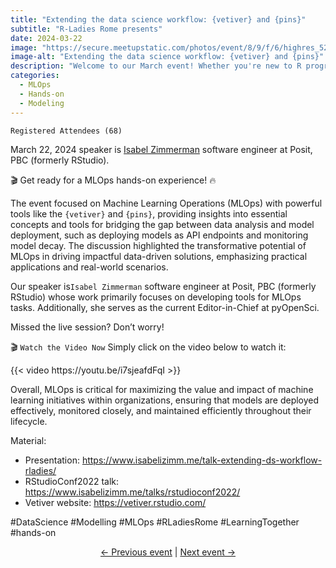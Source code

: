 ```yaml
---
title: "Extending the data science workflow: {vetiver} and {pins}"
subtitle: "R-Ladies Rome presents"
date: 2024-03-22
image: "https://secure.meetupstatic.com/photos/event/8/9/f/6/highres_524075318.webp"
image-alt: "Extending the data science workflow: {vetiver} and {pins}"
description: "Welcome to our March event! Whether you're new to R programming or a seasoned professional, this interactive session provides valuable tips and strategies to enhance your skills."
categories:
  - MLOps
  - Hands-on
  - Modeling
---
```

  

`Registered Attendees (68)`

March 22, 2024 speaker is [Isabel Zimmerman](https://www.linkedin.com/in/isabel-zimmerman/) software engineer at Posit, PBC (formerly RStudio).


🎬 Get ready for a MLOps hands-on experience! 🔥

The event focused on Machine Learning Operations (MLOps) with powerful tools like the `{vetiver}` and `{pins}`, providing insights into essential concepts and tools for bridging the gap between data analysis and model deployment, such as deploying models as API endpoints and monitoring model decay. The discussion highlighted the transformative potential of MLOps in driving impactful data-driven solutions, emphasizing practical applications and real-world scenarios. 

Our speaker is` Isabel Zimmerman` software engineer at Posit, PBC (formerly RStudio) whose work primarily focuses on developing tools for MLOps tasks. Additionally, she serves as the current Editor-in-Chief at pyOpenSci.

Missed the live session? Don't worry! 

 🎬 `Watch the Video Now`
Simply click on the video below to watch it:

{{< video https://youtu.be/i7sjeafdFqI >}}

Overall, MLOps is critical for maximizing the value and impact of machine learning initiatives within organizations, ensuring that models are deployed effectively, monitored closely, and maintained efficiently throughout their lifecycle.

Material: 

- Presentation: <https://www.isabelizimm.me/talk-extending-ds-workflow-rladies/>
- RStudioConf2022 talk: <https://www.isabelizimm.me/talks/rstudioconf2022/>
- Vetiver website: <https://vetiver.rstudio.com/>


#DataScience #Modelling #MLOps #RLadiesRome #LearningTogether #hands-on

<center>[← Previous event](/talks/2024/meetup/02202024/index.qmd) | [Next event →](/talks/2024/meetup/04162024/index.qmd)</center>